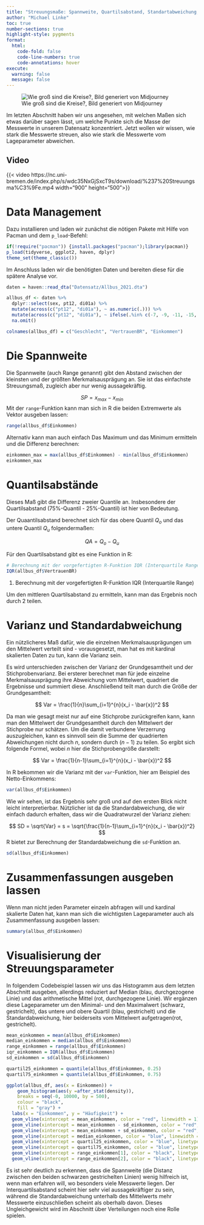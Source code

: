 ```yaml
---
title: "Streuungsmaße: Spannweite, Quartilsabstand, Standartabweichung, Varianz"
author: "Michael Linke"
toc: true
number-sections: true
highlight-style: pygments
format:
  html:
    code-fold: false
    code-line-numbers: true
    code-annotations: hover
execute:
  warning: false
  message: false
---
```


![Wie groß sind die Kreise?, Bild generiert von Midjourney](Bilder/zemkipatrick_comic_style_a_stone_draws_circles_in_the_water_wid_9dd755ad-ddad-4d23-bfab-dcca546e86ab.png)

Im letzten Abschnitt haben wir uns angesehen, mit welchen Maßen sich etwas darüber sagen lässt, um welche Punkte sich die Masse der Messwerte in unserem Datensatz konzentriert. Jetzt wollen wir wissen, wie stark die Messwerte streuen, also wie stark die Messwerte vom Lageparameter abweichen.

::: {.callout-note collapse="true" icon="false"}
## Video

{{< video https://nc.uni-bremen.de/index.php/s/wdc35NxGjSxcT9s/download/%237%20Streuungsma%C3%9Fe.mp4 width="900" height="500">}}
:::

# Data Management

Dazu installieren und laden wir zunächst die nötigen Pakete mit Hilfe von Pacman und dem `p_load`-Befehl:

```r
if(!require("pacman")) {install.packages("pacman");library(pacman)}
p_load(tidyverse, ggplot2, haven, dplyr)  
theme_set(theme_classic())
```

Im Anschluss laden wir die benötigten Daten und bereiten diese für die spätere Analyse vor.

```r
daten = haven::read_dta("Datensatz/Allbus_2021.dta") 
```

```r
allbus_df <- daten %>% 
  dplyr::select(sex, pt12, di01a) %>%          
  mutate(across(c("pt12", "di01a"), ~ as.numeric(.))) %>%                                     
  mutate(across(c("pt12", "di01a"), ~ ifelse(.%in% c(-7, -9, -11, -15, -42, -50 ), NA,.))) %>%          
  na.omit()  

colnames(allbus_df) = c("Geschlecht", "VertrauenBR", "Einkommen") 
```

# Die Spannweite

Die Spannweite (auch Range genannt) gibt den Abstand zwischen der kleinsten und der größten Merkmalsausprägung an. Sie ist das einfachste Streuungsmaß, zugleich aber nur wenig aussagekräftig.

$$
SP = x_{max} - x_{min}  
$$ Mit der `range`-Funktion kann man sich in R die beiden Extremwerte als Vektor ausgeben lassen:

```r
range(allbus_df$Einkommen)
```

Alternativ kann man auch einfach Das Maximum und das Minimum ermitteln und die Differenz berechnen:

```r
einkommen_max = max(allbus_df$Einkommen) - min(allbus_df$Einkommen)
einkommen_max
```

# Quantilsabstände

Dieses Maß gibt die Differenz zweier Quantile an. Insbesondere der Quartilsabstand (75%-Quantil - 25%-Quantil) ist hier von Bedeutung.

Der Quaantilsabstand berechnet sich für das obere Quantil $Q_{o}$ und das untere Quantil $Q_{u}$ folgendermaßen:

$$
QA = Q_{o} - Q_{u}
$$

Für den Quartilsabstand gibt es eine Funktion in R:

```r
# Berechnung mit der vorgefertigten R-Funktion IQR (Interquartile Range):
IQR(allbus_df$VertrauenBR)
```

1.  Berechnung mit der vorgefertigten R-Funktion IQR (Interquartile Range)

Um den mittleren Quartilsabstand zu ermitteln, kann man das Ergebnis noch durch 2 teilen.

# Varianz und Standardabweichung

Ein nützlicheres Maß dafür, wie die einzelnen Merkmalsausprägungen um den Mittelwert verteilt sind - vorausgesetzt, man hat es mit kardinal skalierten Daten zu tun, kann die Varianz sein.

Es wird unterschieden zwischen der Varianz der Grundgesamtheit und der Stichprobenvarianz. Bei ersterer berechnet man für jede einzelne Merkmalsausprägung ihre Abweichung vom Mittelwert, quadriert die Ergebnisse und summiert diese. Anschließend teilt man durch die Größe der Grundgesamtheit:

$$
Var = \frac{1}{n}\sum_{i=1}^{n}(x_i - \bar{x})^2
$$

Da man wie gesagt meist nur auf eine Stichprobe zurückgreifen kann, kann man den Mittelwert der Grundgesamtheit durch den Mittelwert der Stichprobe nur schätzen. Um die damit verbundene Verzerrung auszugleichen, kann es sinnvoll sein die Summe der quadrierten Abweichungen nicht durch $n$, sondern durch $(n-1)$ zu teilen. So ergibt sich folgende Formel, wobei $n$ hier die Stichprobengröße darstellt:

$$
Var = \frac{1}{n-1}\sum_{i=1}^{n}(x_i - \bar{x})^2
$$

In R bekommen wir die Varianz mit der `var`-Funktion, hier am Beispiel des Netto-Einkommens:

```r
var(allbus_df$Einkommen)
```

Wie wir sehen, ist das Ergebnis sehr groß und auf den ersten Blick nicht leicht interpretierbar. Nützlicher ist da die Standardabweichung, die wir einfach dadurch erhalten, dass wir die Quadratwurzel der Varianz ziehen:

$$
SD = \sqrt{Var} = s =  \sqrt{\frac{1}{n-1}\sum_{i=1}^{n}(x_i - \bar{x})^2}
$$ R bietet zur Berechnung der Standardabweichung die `sd`-Funktion an.

```r
sd(allbus_df$Einkommen)
```

# Zusammenfassungen ausgeben lassen

Wenn man nicht jeden Parameter einzeln abfragen will und kardinal skalierte Daten hat, kann man sich die wichtigsten Lageparameter auch als Zusammenfassung ausgeben lassen:

```r
summary(allbus_df$Einkommen)
```

# Visualisierung der Streuungsparameter

In folgendem Codebeispiel lassen wir uns das Histogramm aus dem letzten Abschnitt ausgeben, allerdings reduziert auf Median (blau, durchgezogene Linie) und das arithmetische Mittel (rot, durchgezogene Linie). Wir ergänzen diese Lageparameter um den Minimal- und den Maximalwert (schwarz, gestrichelt), das untere und obere Quartil (blau, gestrichelt) und die Standardabweichung, hier beiderseits vom Mittelwert aufgetragen(rot, gestrichelt).

```r

mean_einkommen = mean(allbus_df$Einkommen)
median_einkommen = median(allbus_df$Einkommen)
range_einkommen = range(allbus_df$Einkommen) 
iqr_einkommen = IQR(allbus_df$Einkommen) 
sd_einkommen = sd(allbus_df$Einkommen) 

quartil25_einkommen = quantile(allbus_df$Einkommen, 0.25) 
quartil75_einkommen = quantile(allbus_df$Einkommen, 0.75)

ggplot(allbus_df, aes(x = Einkommen)) + 
    geom_histogram(aes(y =after_stat(density)),
    breaks = seq(-0, 10000, by = 500), 
    colour = "black", 
    fill = "gray") +
  labs(x = "Einkommen", y = "Häufigkeit") +
  geom_vline(xintercept = mean_einkommen, color = "red", linewidth = 1) +   #, linetype = "dashed"
  geom_vline(xintercept = mean_einkommen - sd_einkommen, color = "red", linetype = "dashed", linewidth = 1) +
  geom_vline(xintercept = mean_einkommen + sd_einkommen, color = "red", linetype = "dashed", linewidth = 1) +
  geom_vline(xintercept = median_einkommen, color = "blue", linewidth = 1) +
  geom_vline(xintercept = quartil25_einkommen, color = "blue", linetype = "dashed", linewidth = 1) +
  geom_vline(xintercept = quartil75_einkommen, color = "blue", linetype = "dashed", linewidth = 1) +
  geom_vline(xintercept = range_einkommen[1], color = "black", linetype = "dashed", linewidth = 1) +
  geom_vline(xintercept = range_einkommen[2], color = "black", linetype = "dashed", linewidth = 1) 

```

Es ist sehr deutlich zu erkennen, dass die Spannweite (die Distanz zwischen den beiden schwarzen gestrichelten Linien) wenig hilfreich ist, wenn man erfahren will, wo besonders viele Messwerte liegen. Der Interquartilsabstand scheint hier sehr viel aussagekräftiger zu sein, während die Standardabweichung unterhalb des Mittelwerts mehr Messwerte einzuschließen scheint als oberhalb davon. Dieses Ungleichgewicht wird im Abschnitt über Verteilungen noch eine Rolle spielen.

